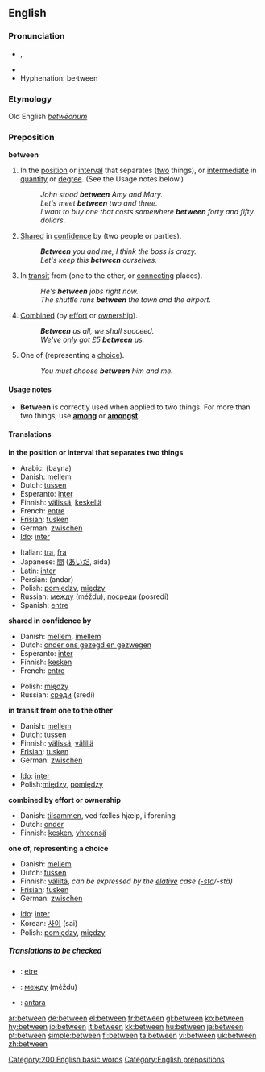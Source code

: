==English==

{{rank|another|right|each|173|between|face|tell|because}}

===Pronunciation===
*{{IPA|/bɪˈtwiːn/}}, {{SAMPA|/bI"twi:n/}}
*{{audio|en-us-between.ogg|Audio (US)}}
*Hyphenation: be&middot;tween

===Etymology===
Old English ''[[betwēonum]]''
===Preposition===
'''between'''

#<!--DefA-->In the [[position]] or [[interval]] that separates ([[two]] things), or [[intermediate]] in [[quantity]] or [[degree]].  (See the Usage notes below.)
#:''John stood '''between''' Amy and Mary.''
#:''Let's meet '''between''' two and three.''
#:''I want to buy one that costs somewhere '''between''' forty and fifty dollars''.
#<!--DefB-->[[Share]]d in [[confidence]] by (two people or parties).
#:'''''Between''' you and me, I think the boss is crazy.''
#:''Let's keep this '''between''' ourselves.''
#<!--DefC-->In [[transit]] from (one to the other, or [[connecting]] places).
#:''He's '''between''' jobs right now.''
#:''The shuttle runs '''between''' the town and the airport.''
#<!--DefD-->[[Combined]] (by [[effort]] or [[ownership]]).
#:'''''Between''' us all, we shall succeed.''
#:''We've only got £5 '''between''' us.''
#<!--DefE-->One of (representing a [[choice]]).
#:''You must choose '''between''' him and me.''

====Usage notes====
*'''Between''' is correctly used when applied to two things.  For more than two things, use '''[[among]]''' or '''[[amongst]]'''.

====Translations====
<!--DefA-->'''in the position or interval that separates two things'''
{{top}}
*Arabic: {{ARchar|[[بين]]}} (bayna)
*Danish: [[mellem]]
*Dutch: [[tussen]]
*Esperanto: [[inter]]
*Finnish: [[välissä]], [[keskellä]]
*French: [[entre]]
*[[Frisian]]: [[tusken]]
*German: [[zwischen]]
*[[Ido]]: [[inter]]
{{mid}}
*Italian: [[tra]], [[fra]]
*Japanese: [[間]] ([[あいだ]], aida)
*Latin: [[inter]]
*Persian: {{FAchar|[[اندر]]}} (andar)
*Polish: [[pomiędzy]], [[między]]
*Russian: [[между]] (méždu), [[посреди]] (posredí) 
*Spanish: [[entre]]
{{bottom}}

<!--DefB-->'''shared in confidence by'''
{{top}}
*Danish: [[mellem]], [[imellem]]
*Dutch: [[onder ons gezegd en gezwegen]]
*Esperanto: [[inter]]
*Finnish: [[kesken]]
*French: [[entre]]
{{mid}}
*Polish: [[między]]
*Russian: [[среди]] (sredí)
{{bottom}}

<!--DefC-->'''in transit from one to the other'''
{{top}}
*Danish: [[mellem]]
*Dutch: [[tussen]]
*Finnish: [[välissä]], [[välillä]]
*[[Frisian]]: [[tusken]]
*German: [[zwischen]]
{{mid}}
*[[Ido]]: [[inter]]
*Polish:[[między]], [[pomiędzy]]
{{bottom}}

<!--DefD-->'''combined by effort or ownership'''
{{top}}
*Danish: [[tilsammen]], ved fælles hjælp, i forening
*Dutch: [[onder]]
*Finnish: [[kesken]], [[yhteensä]]
{{mid}}
{{bottom}}

<!--DefE-->'''one of, representing a choice'''
{{top}}
*Danish: [[mellem]]
*Dutch: [[tussen]]
*Finnish: [[väliltä]], ''can be expressed by the [[elative]] case ([[-sta]]/-stä)''
*[[Frisian]]: [[tusken]]
*German: [[zwischen]]
{{mid}}
*[[Ido]]: [[inter]]
*Korean: [[사이]] (sai)
*Polish: [[pomiędzy]], [[między]]
{{bottom}}

=====Translations to be checked=====
<!--Remove this section once all of the translations below have been moved into the tables above.-->
{{checktrans}}

*{{ttbc|Breton}}: [[etre]]
*{{ttbc|Bulgarian}}: [[между]] (méždu)
*{{ttbc|Indonesian}}: [[antara]]

[[Category:200 English basic words]]
[[Category:English prepositions]]

[[ar:between]]
[[de:between]]
[[el:between]]
[[fr:between]]
[[gl:between]]
[[ko:between]]
[[hy:between]]
[[io:between]]
[[it:between]]
[[kk:between]]
[[hu:between]]
[[ja:between]]
[[pt:between]]
[[simple:between]]
[[fi:between]]
[[ta:between]]
[[vi:between]]
[[uk:between]]
[[zh:between]]